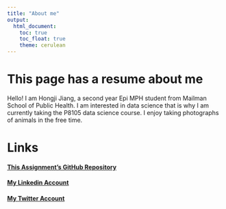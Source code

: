 ```yaml
---
title: "About me"
output: 
  html_document:
    toc: true
    toc_float: true
    theme: cerulean
---
```


# This page has a resume about me

Hello! I am Hongji Jiang, a second year Epi MPH student from Mailman School of Public Health.
I am interested in data science that is why I am currently taking the P8105 data science course.
I enjoy taking photographs of animals in the free time.

# Links
#### [This Assignment's GitHub Repository](https://github.com/HongjiJ/p8105_mtp_hj2596.git)
#### [My Linkedin Account]()
#### [My Twitter Account](https://twitter.com/hongjijiang2)
